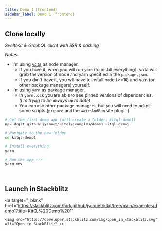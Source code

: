 ```yaml
---
title: Demo 1 (frontend)
sidebar_label: Demo 1 (frontend)
---
```


## Clone locally

_SvelteKit & GraphQL client with SSR & caching_

_Notes:_

- I'm using [volta](https://volta.sh/) as node manager.
  - If you have it, when you will run `yarn` (to install everything), volta will grab the version of node and yarn specified in the `package.json`.
  - If you don't have it, you will have to install node (>=16) and yarn (or other package managers) yourself.
- I'm using `yarn` as package manager.
  - In `yarn.lock` you are able to see pinned versions of dependencies. _(I'm trying to be always up to date)_
  - You can use other package managers, but you will need to adapt some scripts (`prepare` and the `watchAndRun` vite plugin.)

```bash
# Get the first demo app (will create a folder: kitql-demo1)
npx degit github:jycouet/kitql/examples/demo1 kitql-demo1

# Navigate to the new folder
cd kitql-demo1

# Install everything
yarn

# Run the app ⚡⚡⚡
yarn dev
```

<p>&nbsp;</p>

## Launch in Stackblitz

<a
	target="_blank"
	href="https://stackblitz.com/fork/github/jycouet/kitql/tree/main/examples/demo1?title=KitQL%20Demo%201"
>
	<img src="https://developer.stackblitz.com/img/open_in_stackblitz.svg" alt="Open in StackBlitz" />
</a>
